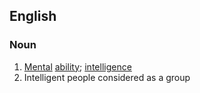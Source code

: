 ==English==

===Noun===
{{en-noun|-}}

# [[mental|Mental]] [[ability]]; [[intelligence]]
# Intelligent people considered as a group